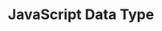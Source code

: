 ---
id: "web_easy_mc_015"
questionType: "MULTIPLE_CHOICE"
title: "JavaScript Data Type"
description: "Which is a valid JavaScript data type?"
difficulty: "EASY"
category: "Web Development"
options:
  - "integer"
  - "boolean"
  - "char"
  - "float"
correctAnswer: 1
---